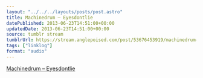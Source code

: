 ```yaml
---
layout: "../../../layouts/posts/post.astro"
title: Machinedrum – Eyesdontlie
datePublished: 2013-06-23T14:51:00+00:00
updatedDate: 2013-06-23T14:51:00+00:00
source: tumblr stream
tumblrUrl: https://stream.anglepoised.com/post/53676453919/machinedrum-eyesdontlie
tags: ["linklog"]
format: "audio"
---
```


[Machinedrum &#8211; Eyesdontlie][1]

[1]: https://soundcloud.com/ninja-tune/machinedrum-eyesdontlie
